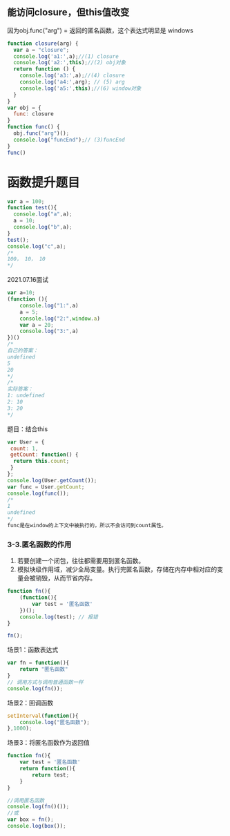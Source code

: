 ## 能访问closure，但this值改变
因为obj.func("arg") = 返回的匿名函数，这个表达式明显是 windows
```js
function closure(arg) {
  var a = "closure";
  console.log('a1:',a);//(1) closure
  console.log('a2:',this);//(2) obj对象
  return function () {
    console.log('a3:',a);//(4) closure
    console.log('a4:',arg); // (5) arg
    console.log('a5:',this);//(6) window对象
  }
}
var obj = {
  func: closure
}
function func() {
  obj.func("arg")();
  console.log("funcEnd");// (3)funcEnd
}
func()
```


# 函数提升题目
```js
var a = 100;  
function test(){  
  console.log("a",a);  
  a = 10;
  console.log("b",a);  
}  
test();
console.log("c",a);
/*
100， 10， 10
*/
```


2021.07.16面试
```js
var a=10;
(function (){
    console.log("1:",a)
    a = 5;
    console.log("2:",window.a)
    var a = 20;
    console.log("3:",a)
})()
/*
自己的答案：
undefined
5
20
*/
/*
实际答案：
1: undefined
2: 10
3: 20
*/
```

题目：结合this
```js
var User = {
 count: 1,
 getCount: function() {
  return this.count;
 }
};
console.log(User.getCount()); 
var func = User.getCount;
console.log(func());
/*
1
undefined
*/
func是在window的上下文中被执行的，所以不会访问到count属性。
```


### 3-3.匿名函数的作用
1. 若要创建一个闭包，往往都需要用到匿名函数。
2. 模拟块级作用域，减少全局变量。执行完匿名函数，存储在内存中相对应的变量会被销毁，从而节省内存。
```js
function fn(){
    (function(){
        var test = '匿名函数'
    })();
    console.log(test); // 报错
}

fn();
```

场景1：函数表达式
```js
var fn = function(){
    return "匿名函数"
}
// 调用方式与调用普通函数一样
console.log(fn());
```

场景2：回调函数
```js
setInterval(function(){
    console.log("匿名函数");
},1000);
```

场景3：将匿名函数作为返回值
```js
function fn(){
    var test = '匿名函数'
    return function(){
        return test;
    }
}

//调用匿名函数
console.log(fn()());
//或
var box = fn();
console.log(box());
```
